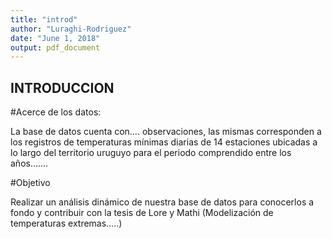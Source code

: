 ```yaml
---
title: "introd"
author: "Luraghi-Rodriguez"
date: "June 1, 2018"
output: pdf_document
---
```



## INTRODUCCION

#Acerce de los datos:

La base de datos cuenta con.... observaciones, las mismas corresponden a los registros de temperaturas mínimas diarias de 14 estaciones ubicadas a lo largo del territorio uruguyo para el periodo comprendido entre los años.......

#Objetivo

Realizar un análisis dinámico de nuestra base de datos para conocerlos a fondo y contribuir con la tesis de Lore y Mathi (Modelización de temperaturas extremas.....)




